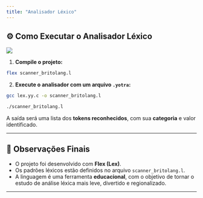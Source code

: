 ```yaml
---
title: "Analisador Léxico"
---
```

:::{layout="[300,30]"}
## ⚙️ Como Executar o Analisador Léxico
![](./images/yotraPixel.png){fig-align="center" }
:::
1. **Compile o projeto:**

```bash
flex scanner_britolang.l
```

2. **Execute o analisador com um arquivo `.yotra`:**

```bash
gcc lex.yy.c -o scanner_britolang.l
```

```bash
./scanner_britolang.l
```
A saída será uma lista dos **tokens reconhecidos**, com sua **categoria** e valor identificado.

---

## 📌 Observações Finais

- O projeto foi desenvolvido com **Flex (Lex)**.
- Os padrões léxicos estão definidos no arquivo `scanner_britolang.l`.
- A linguagem é uma ferramenta **educacional**, com o objetivo de tornar o estudo de análise léxica mais leve, divertido e regionalizado.

---

